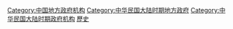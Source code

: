 [[Category:中国地方政府机构|Category:中国地方政府机构]]
[[Category:中华民国大陆时期地方政府|Category:中华民国大陆时期地方政府]]
[[Category:中华民国大陆时期政府机构|Category:中华民国大陆时期政府机构]]
[[Category:中華民國地方政府機構|歷史]]